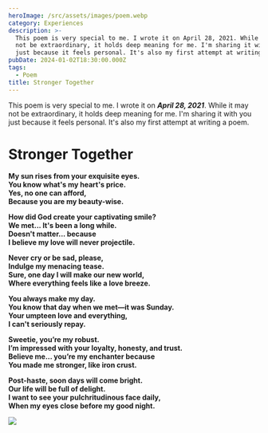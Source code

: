 ```yaml
---
heroImage: /src/assets/images/poem.webp
category: Experiences
description: >-
  This poem is very special to me. I wrote it on April 28, 2021. While it may
  not be extraordinary, it holds deep meaning for me. I'm sharing it with you
  just because it feels personal. It's also my first attempt at writing a poem.
pubDate: 2024-01-02T18:30:00.000Z
tags:
  - Poem
title: Stronger Together
---
```


This poem is very special to me. I wrote it on **_April 28, 2021_**. While it may not be extraordinary, it holds deep meaning for me. I'm sharing it with you just because it feels personal. It's also my first attempt at writing a poem.

# Stronger Together

**My sun rises from your exquisite eyes.**\
**You know what's my heart's price.**\
**Yes, no one can afford,**\
**Because you are my beauty-wise.**

**How did God create your captivating smile?**\
**We met... It's been a long while.**\
**Doesn't matter... because**\
**I believe my love will never projectile.**

**Never cry or be sad, please,**\
**Indulge my menacing tease.**\
**Sure, one day I will make our new world,**\
**Where everything feels like a love breeze.**

**You always make my day.**\
**You know that day when we met—it was Sunday.**\
**Your umpteen love and everything,**\
**I can't seriously repay.**

**Sweetie, you’re my robust.**\
**I’m impressed with your loyalty, honesty, and trust.**\
**Believe me... you’re my enchanter because**\
**You made me stronger, like iron crust.**

**Post-haste, soon days will come bright.**\
**Our life will be full of delight.**\
**I want to see your pulchritudinous face daily,**\
**When my eyes close before my good night.**

![](../../assets/images/more/2024-09-14_22-55-12.png)
